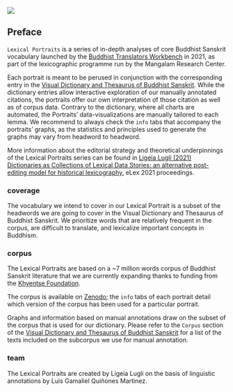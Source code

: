 ![](SynchordLanguage.png)

## Preface

`Lexical Portraits` is a series of in-depth analyses of core Buddhist Sanskrit vocabulary launched by the <a href='https://www.mangalamresearch.org/buddhist-translators-workbench/' target='_blank'>Buddhist Translators Workbench</a> in 2021, as part of the lexicographic programme run by the Mangalam Research Center.

Each portrait is meant to be perused in conjunction with the corresponding entry in the <a href='https://mangalamresearch.shinyapps.io/VisualDictionaryOfBuddhistSanskrit/' target='_blank'>Visual Dictionary and Thesaurus of Buddhist Sanskrit</a>. While the dictionary entries allow interactive exploration of our manually annotated citations, the portraits offer our own interpretation of those citation as well as of corpus data. Contrary to the dictionary, where all charts are automated, the Portraits' data-visualizations are manually tailored to each lemma. We recommend to always check the `info` tabs that accompany the portraits' graphs, as the statistics and principles used to generate the graphs may vary from headword to headword.

More information about the editorial strategy and theoretical underpinnings of the Lexical Portraits series can be found in <a href='https://www.academia.edu/62340340/Dictionaries_as_collections_of_lexical_data_stories_an_alternative_post_editing_model_for_historical_corpus_lexicography' target='_blank'>Ligeia Lugli (2021) Dictionaries as Collections of Lexical Data Stories: an alternative post-editing model for historical lexicography.</a> eLex 2021 proceedings.

### coverage

The vocabulary we intend to cover in our Lexical Portrait is a subset of the headwords we are going to cover in the Visual Dictionary and Thesaurus of Buddhist Sanskrit. We prioritize words that are relatively frequent in the corpus, are difficult to translate, and lexicalize important concepts in Buddhism.

### corpus

The Lexical Portraits are based on a ~7 million words corpus of Buddhist Sanskrit literature that we are currently expanding thanks to funding from the <a href='https://khyentsefoundation.org/ashoka-grants/'  target='_blank'> Khyentse Foundation</a>. 

The corpus is available on <a href='https://bit.ly/BuddhistSanskritCorpus'>Zenodo</a>; the `info` tabs of each portrait detail which version of the corpus has been used for a particular portrait. 

Graphs and information based on manual annotations draw on the subset of the corpus that is used for our dictionary. Please refer to the `Corpus` section of the <a href='https://mangalamresearch.shinyapps.io/VisualDictionaryOfBuddhistSanskrit/' target='_blank'>Visual Dictionary and Thesaurus of Buddhist Sanskrit</a> for a list of the texts included on the subcorpus we use for manual annotation.


### team

The Lexical Portraits are created by Ligeia Lugli on the basis of linguistic annotations by Luis Gamaliel Quiñones Martinez.





